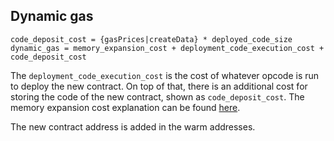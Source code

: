 ## Dynamic gas

    code_deposit_cost = {gasPrices|createData} * deployed_code_size
    dynamic_gas = memory_expansion_cost + deployment_code_execution_cost + code_deposit_cost

The `deployment_code_execution_cost` is the cost of whatever opcode is run to deploy the new contract.
On top of that, there is an additional cost for storing the code of the new contract, shown as `code_deposit_cost`.
The memory expansion cost explanation can be found [here](/about).

The new contract address is added in the warm addresses.
